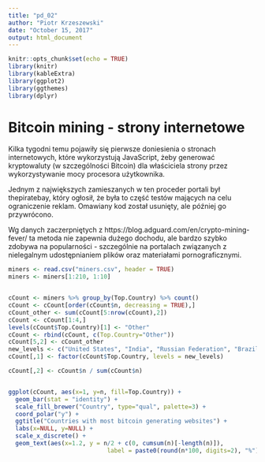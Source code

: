 ```yaml
---
title: "pd_02"
author: "Piotr Krzeszewski"
date: "October 15, 2017"
output: html_document
---
```


```r
knitr::opts_chunk$set(echo = TRUE)
library(knitr)
library(kableExtra)
library(ggplot2)
library(ggthemes)
library(dplyr)
```

# Bitcoin mining - strony internetowe

Kilka tygodni temu pojawiły się pierwsze doniesienia o stronach internetowych, które wykorzystują JavaScript, żeby generować kryptowaluty (w szczególności Bitcoin) dla właściciela strony przez wykorzystywanie mocy procesora użytkownika.

Jednym z największych zamieszanych w ten proceder portali był thepiratebay, który ogłosił, że była to część testów mających na celu ograniczenie reklam. Omawiany kod został usunięty, ale później go przywrócono.

Wg danych zaczerpniętych z https://blog.adguard.com/en/crypto-mining-fever/ ta metoda nie zapewnia dużego dochodu, ale bardzo szybko zdobywa na popularności - szczególnie na portalach związanych z nielegalnym udostępnianiem plików oraz materiałami pornograficznymi.

```r
miners <- read.csv("miners.csv", header = TRUE)
miners <- miners[1:210, 1:10]


cCount <- miners %>% group_by(Top.Country) %>% count()
cCount <- cCount[order(cCount$n, decreasing = TRUE),]
cCount_other <- sum(cCount[5:nrow(cCount),2])
cCount <- cCount[1:4,]
levels(cCount$Top.Country)[1] <- "Other"
cCount <- rbind(cCount, c(Top.Country="Other"))
cCount[5,2] <- cCount_other
new_levels <- c("United States", "India", "Russian Federation", "Brazil", "Other")[5:1]
cCount[,1] <- factor(cCount$Top.Country, levels = new_levels)

cCount[,2] <- cCount$n / sum(cCount$n)


ggplot(cCount, aes(x=1, y=n, fill=Top.Country)) +
  geom_bar(stat = "identity") +
  scale_fill_brewer("Country", type="qual", palette=3) +
  coord_polar("y") +
  ggtitle("Countries with most bitcoin generating websites") +
  labs(x=NULL, y=NULL) +
  scale_x_discrete() + 
  geom_text(aes(x=1.2, y = n/2 + c(0, cumsum(n)[-length(n)]), 
                            label = paste0(round(n*100, digits=2), "%")), size=5)
```
